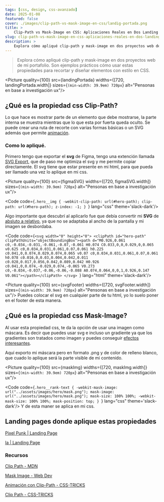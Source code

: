 ```yaml
---
tags: [css, design, css-avanzado]
date: 2025-01-08
featured: false
cover: ./images/clip-path-vs-mask-image-en-css/landig-portada.png 
title: > 
    Clip-Path vs Mask-Image en CSS: Aplicaciones Reales en Dos Landing Pages
slug: clip-path-vs-mask-image-en-css-aplicaciones-reales-en-dos-landing-pages
description: >
    Explora cómo apliqué clip-path y mask-image en dos proyectos web de mi portafolio. Son ejemplos prácticos cómo usar estas propiedades para recortar y diseñar elementos con estilo en CSS.
---
```

 
> Explora cómo apliqué clip-path y mask-image en dos proyectos web de mi portafolio. Son ejemplos prácticos cómo usar estas propiedades para recortar y diseñar elementos con estilo en CSS.

 <Picture quality={100} src={landingPortada} widths={[720, landingPortada.width]}  sizes={`(min-width: 39.9em) 720px`} alt="Pensonas en base a investigación ux"/> 

## ¿Qué es la propiedad css Clip-Path?

Lo que hace es mostrar parte de un elemento que debe mostrarse, la parte interna se muestra mientras que lo que esta por fuerta queda oculto.
Se puede crear una ruta de recorte con varias formas básicas o un SVG además que permite [animación](https://css-tricks.com/animating-with-clip-path/).

### **Como lo apliqué.**
Primero tengo que exportar el **svg** de Figma, tengo una extención llamada [SVG Export](https://www.figma.com/community/plugin/814345141907543603/svg-export), que de paso me optimiza el svg y me permite copiar directamente.
El svg tiene que estar presente en mi html, para que pueda ser llamado una vez lo aplique en mi css.

 <Picture quality={100} src={figmaSVG} widths={[720, figmaSVG.width]}  sizes={`(min-width: 39.9em) 720px`} alt="Pensonas en base a investigación ux"/> 

<Code code={`.hero__img {
    -webkit-clip-path: url(#hero-path);
    clip-path: url(#hero-path);
    z-index: -1;
  }
`} lang="css" theme='slack-dark'/>

Algo importante que descubrí al aplicarlo fue que debía convertir mi **SVG** de [absluto a relativo](https://yoksel.github.io/relative-clip-path/), ya que no se adaptaba al ancho de la pantalla y mi imagen se desbordaba.

<Code code={`<svg width="0" height="0">
  <clipPath id="hero-path" clipPathUnits="objectBoundingBox"><path d="M0.926,0.061 c0,-0.034,-0.031,-0.061,-0.07,-0.061 H0.074 C0.033,0,0,0.029,0,0.065 v0.625 c0,0.034,0.031,0.061,0.07,0.061 h0.225 c0.041,0,0.074,0.029,0.074,0.065 v0.07 c0,0.034,0.031,0.061,0.07,0.061 h0.078 c0.016,0,0.03,0.004,0.042,0.011 c0.028,0.017,0.056,0.042,0.089,0.042 H0.926 c0.041,0,0.074,-0.029,0.074,-0.065 V0.273 c0,-0.034,-0.037,-0.06,-0.06,-0.088 A0.074,0.064,0,0,1,0.926,0.147 V0.061"></path></clipPath>
</svg>
`} lang="html" theme='slack-dark'/>


 <Picture quality={100} src={svgFooter} widths={[720, svgFooter.width]}  sizes={`(min-width: 39.9em) 720px`} alt="Pensonas en base a investigación ux"/> 
Puedes colocar el svg en cualquier parte de tu html, yo lo suelo poner en el footer de esta manera.

## ¿Qué es la propiedad css Mask-Image?
Al usar esta propiedad css, te da la opción de usar una imagen como máscara. Es decir que puedes usar svg e incluso un gradiente ya que los gradientes son tratados como imagen y puedes conseguir [efectos interesantes](https://web.dev/articles/css-masking?hl=es-419#mask_with_an_image).

Aquí exporto mi máscara pero en formato .png y de color de relleno blanco, que cuado lo aplique será la parte visible de mi contenido.

 <Picture quality={100} src={maskImg} widths={[720, maskImg.width]}  sizes={`(min-width: 39.9em) 720px`} alt="Pensonas en base a investigación ux"/> 

<Code code={`.hero__rank-text {
   -webkit-mask-image: url("../assets/images/hero/mask.png");
      mask-image: url("../assets/images/hero/mask.png");
      mask-size: 100% 100%;
      -webkit-mask-size: 100% 100%;
      mask-position: top;
  }
`} lang="css" theme='slack-dark'/>
Y de esta maner se aplica en mi css.

## Landing pages donde aplique estas propiedades

[Pixel Punk | Landing Page](https://pixelpunk-ia.netlify.app/) 

[Ia | Landing Page](https://ia-landing.netlify.app/)

### Recursos
[Clip Path - MDN](https://developer.mozilla.org/en-US/docs/Web/CSS/clip-path)

[Mask Image - Web Dev](https://web.dev/articles/css-masking?hl=es-419)

[Animación con Clip-Path - CSS-TRICKS](https://css-tricks.com/animating-with-clip-path/)

[Clip Path - CSS-TRICKS](https://css-tricks.com/almanac/properties/c/clip-path/)

